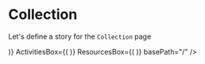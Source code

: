 
<Meta title="Pages|Collection" component={Collection}/>


# Collection
Let's define a story for the `Collection` page

<Preview>
  <Story name="Collection page">
    <Box sx={{margin: "0 auto", width: "fit-content"}}>
      <Collection 
        HeroCollectionBox={(<HeroCollection {...getHeroCollectionProps()} />)}
        ActivitiesBox={(<React.Fragment>
          <ActivityPreview {...activityPreviewProps} key="1" />
          <ActivityPreview {...activityPreviewProps} key="2" />
          <ActivityPreview {...activityPreviewProps} key="3" />
        </React.Fragment>)}
        ResourcesBox={(<React.Fragment>
          <ResourcePreview {...getResourcePreviewProps()} key="1"/>
          <ResourcePreview {...getResourcePreviewProps()} key="2"/>
          <ResourcePreview {...getResourcePreviewProps()} key="3"/>
        </React.Fragment>)}
        basePath="/"
      />
    </Box>
  </Story>
</Preview>


